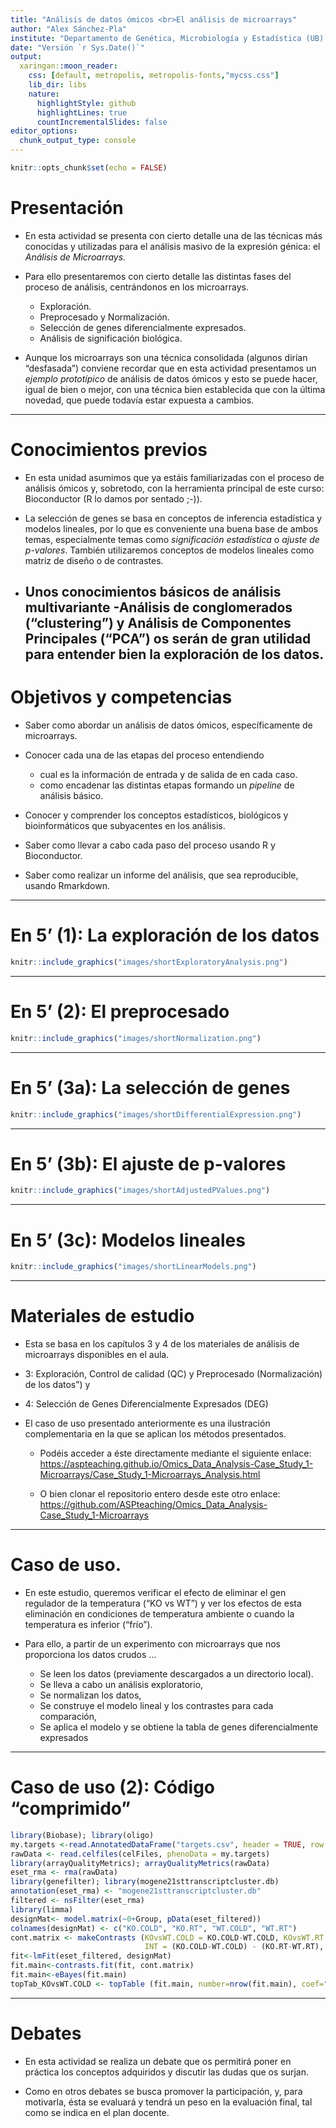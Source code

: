 ```yaml
---
title: "Análisis de datos ómicos <br>El análisis de microarrays"
author: "Alex Sánchez-Pla"
institute: "Departamento de Genética, Microbiología y Estadística (UB) <br> Unidad de Estadística y Bioinformática (VHIR)"
date: "Versión `r Sys.Date()`"
output:
  xaringan::moon_reader:
    css: [default, metropolis, metropolis-fonts,"mycss.css"]
    lib_dir: libs
    nature:
      highlightStyle: github
      highlightLines: true
      countIncrementalSlides: false
editor_options: 
  chunk_output_type: console
---
```


```r
knitr::opts_chunk$set(echo = FALSE)
```

# Presentación

- En esta actividad se presenta con cierto detalle una de las técnicas más conocidas y utilizadas para el análisis masivo de la expresión génica: el _Análisis de Microarrays_.

- Para ello presentaremos con cierto detalle las distintas fases del proceso de análisis, centrándonos en los microarrays.
  - Exploración.
  - Preprocesado y Normalización.
  - Selección de genes diferencialmente expresados.
  - Análisis de significación biológica.

- Aunque los microarrays son una técnica consolidada (algunos dirían "desfasada")
<!-- De hecho, dada la gran velocidad a la que avanza la bioinformática, hay quien diría que se trata de una tecnología desfasada -aunque también podemos describirla como "asentada", pero  -->
conviene recordar que en esta actividad presentamos un _ejemplo prototípico_ de análisis de datos ómicos y esto se puede hacer, igual de bien o mejor, con una técnica bien establecida que con la última novedad, que puede todavía estar expuesta a cambios.



<!-- - En este vídeo veremos una perspectiva general de la actividad -->
<!--   - Los objetivos y competencias a adquirir -->
<!--   - Los contenidos del tema -->
<!--   - Qué debates o ejercicios prácticos se realizaran -->
<!--   - De qué recursos disponéis para llevarla a cabo. -->

---

# Conocimientos previos

-   En esta unidad asumimos que ya estáis familiarizadas con el proceso de análisis ómicos y, sobretodo, con la herramienta principal de este curso: Bioconductor (R lo damos por sentado ;-)).

-   La selección de genes se basa en conceptos de inferencia estadística y modelos lineales, por lo que es conveniente una buena base de ambos temas, especialmente temas como _significación estadística_ o *ajuste de p-valores*. También utilizaremos conceptos de modelos lineales como matriz de diseño o de contrastes.

- Unos conocimientos básicos de análisis multivariante -Análisis de conglomerados ("clustering") y Análisis de Componentes Principales ("PCA") os serán de gran utilidad para entender bien la exploración de los datos.
---

# Objetivos y competencias

- Saber como abordar un análisis de datos ómicos, específicamente de microarrays.

- Conocer cada una de las etapas del proceso entendiendo
  - cual es la información de entrada y de salida de en cada caso.
  - como encadenar las distintas etapas formando un _pipeline_ de análisis básico.

- Conocer y comprender los conceptos estadísticos, biológicos y bioinformáticos que subyacentes en los análisis.

- Saber como llevar a cabo cada paso del proceso usando R y Bioconductor.

- Saber como realizar un informe del análisis, que sea reproducible, usando Rmarkdown.

---

# En 5' (1): La exploración de los datos

```r
knitr::include_graphics("images/shortExploratoryAnalysis.png")
```

---

# En 5' (2): El preprocesado

```r
knitr::include_graphics("images/shortNormalization.png")
```

---

# En 5' (3a): La selección de genes

```r
knitr::include_graphics("images/shortDifferentialExpression.png")
```

---

# En 5' (3b): El ajuste de p-valores

```r
knitr::include_graphics("images/shortAdjustedPValues.png")
```

---

# En 5' (3c): Modelos lineales

```r
knitr::include_graphics("images/shortLinearModels.png")
```

---

# Materiales de estudio

-   Esta se basa en los capítulos 3 y 4 de los materiales de análisis de microarrays disponibles en el aula.

  - 3: Exploración, Control de calidad (QC) y Preprocesado (Normalización) de los datos") y 
  - 4: Selección de Genes Diferencialmente Expresados (DEG)
  
- El caso de uso presentado anteriormente es una ilustración complementaria en la que se aplican los métodos presentados. 

  - Podéis acceder a éste directamente mediante el siguiente enlace:
 [https://aspteaching.github.io/Omics_Data_Analysis-Case_Study_1-Microarrays/Case_Study_1-Microarrays_Analysis.html]( https://aspteaching.github.io/Omics_Data_Analysis-Case_Study_1-Microarrays/Case_Study_1-Microarrays_Analysis.html)
 
  - O bien clonar el repositorio entero desde este otro enlace:
  [https://github.com/ASPteaching/Omics_Data_Analysis-Case_Study_1-Microarrays](https://github.com/ASPteaching/Omics_Data_Analysis-Case_Study_1-Microarrays)
    
---

# Caso de uso.

- En este estudio, queremos verificar el efecto de eliminar el gen regulador de la temperatura ("KO vs WT") y ver los efectos de esta eliminación en condiciones de temperatura ambiente o cuando la temperatura es inferior ("frío"). 

- Para ello, a partir de un experimento con microarrays que nos proporciona los datos crudos ...
  - Se leen los datos (previamente descargados a un directorio local).
  - Se lleva a cabo un análisis exploratorio,
  - Se normalizan los datos,
  - Se construye el modelo lineal y los contrastes para cada comparación,
  - Se aplica el modelo y se obtiene la tabla de genes diferencialmente expresados

---

# Caso de uso (2): Código "comprimido"

```r
library(Biobase); library(oligo)
my.targets <-read.AnnotatedDataFrame("targets.csv", header = TRUE, row.names = 1, sep=";") 
rawData <- read.celfiles(celFiles, phenoData = my.targets)
library(arrayQualityMetrics); arrayQualityMetrics(rawData)
eset_rma <- rma(rawData)
library(genefilter); library(mogene21sttranscriptcluster.db)
annotation(eset_rma) <- "mogene21sttranscriptcluster.db"
filtered <- nsFilter(eset_rma)
library(limma)
designMat<- model.matrix(~0+Group, pData(eset_filtered))
colnames(designMat) <- c("KO.COLD", "KO.RT", "WT.COLD", "WT.RT")
cont.matrix <- makeContrasts (KOvsWT.COLD = KO.COLD-WT.COLD, KOvsWT.RT = KO.RT-WT.RT, 
                              INT = (KO.COLD-WT.COLD) - (KO.RT-WT.RT), levels=designMat)
fit<-lmFit(eset_filtered, designMat)
fit.main<-contrasts.fit(fit, cont.matrix)
fit.main<-eBayes(fit.main)
topTab_KOvsWT.COLD <- topTable (fit.main, number=nrow(fit.main), coef="KOvsWT.COLD", adjust="fdr") 
```

---

# Debates

- En esta actividad se realiza un debate que os permitirá poner en práctica los conceptos adquiridos y discutir las dudas que os surjan.

- Como en otros debates se busca promover la participación, y, para motivarla, ésta se evaluará y tendrá un peso en la evaluación final, tal como se indica en el plan docente.

